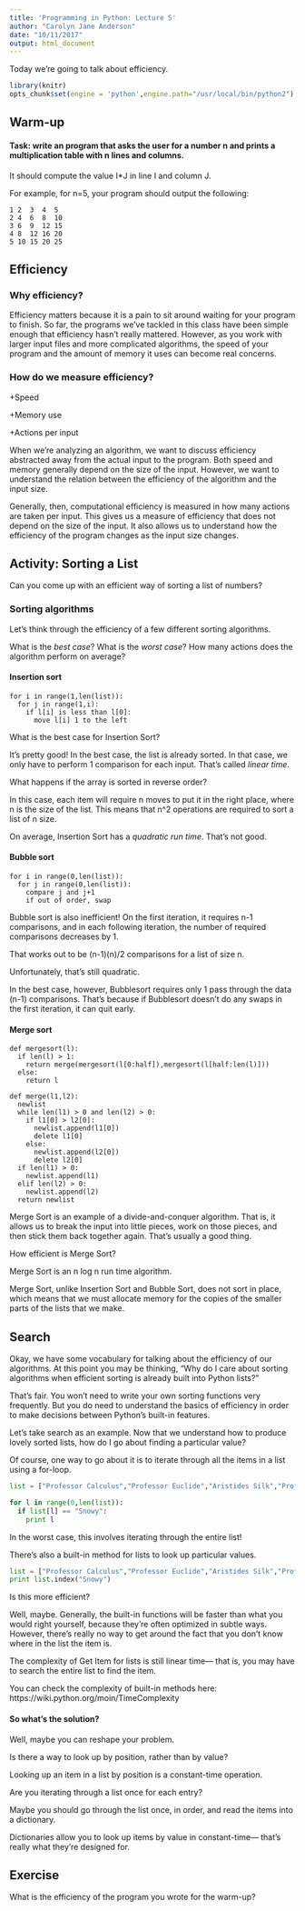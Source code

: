 ```yaml
---
title: 'Programming in Python: Lecture 5'
author: "Carolyn Jane Anderson"
date: "10/11/2017"
output: html_document
---
```


Today we're going to talk about efficiency.

```r
library(knitr)
opts_chunk$set(engine = 'python',engine.path="/usr/local/bin/python2")
```

<h2>Warm-up</h2>

<h4>Task: write an program that asks the user for a number n and prints a
multiplication table with n lines and columns.</h4>

It should compute the value I*J in line I and column J.

For example, for n=5, your program should output the following:

```
1 2  3  4  5
2 4  6  8  10
3 6  9  12 15
4 8  12 16 20
5 10 15 20 25
```

<h2>Efficiency</h2>

<h3>Why efficiency?</h3>

Efficiency matters because it is a pain to sit around waiting for your program to finish. So far, the programs we've tackled in this class have been simple enough that efficiency hasn't really mattered. However, as you work with larger input files and more complicated algorithms, the speed of your program and the amount of memory it uses can become real concerns. 

<h3>How do we measure efficiency?</h3>

+Speed

+Memory use

+Actions per input

When we're analyzing an algorithm, we want to discuss efficiency abstracted away from the actual input to the program. Both speed and memory generally depend on the size of the input. However, we want to understand the relation between the efficiency of the algorithm and the input size.

Generally, then, computational efficiency is measured in how many actions are taken per input. This gives us a measure of efficiency that does not depend on the size of the input. It also allows us to understand how the efficiency of the program changes as the input size changes.

<h2>Activity: Sorting a List</h2>

Can you come up with an efficient way of sorting a list of numbers?

<h3>Sorting algorithms</h3>

Let's think through the efficiency of a few different sorting algorithms.

What is the *best case*? What is the *worst case*? How many actions does the algorithm perform on average?

<h4>Insertion sort</h4>

```
for i in range(1,len(list)):
  for j in range(1,i):
    if l[i] is less than l[0]:
      move l[i] 1 to the left
```

What is the best case for Insertion Sort?

It's pretty good! In the best case, the list is already sorted. In that case, we only have to perform 1 comparison for each input. That's called *linear time*.

What happens if the array is sorted in reverse order?

In this case, each item will require n moves to put it in the right place, where n is the size of the list. This means that n^2 operations are required to sort a list of n size.

On average, Insertion Sort has a *quadratic run time*. That's not good.

<h4>Bubble sort</h4>

```
for i in range(0,len(list)):
  for j in range(0,len(list)):
    compare j and j+1
    if out of order, swap
```

Bubble sort is also inefficient! On the first iteration, it requires n-1 comparisons, and in each following iteration, the number of required comparisons decreases by 1.

That works out to be (n-1)(n)/2 comparisons for a list of size n.

Unfortunately, that's still quadratic.

In the best case, however, Bubblesort requires only 1 pass through the data (n-1) comparisons. That's because if Bubblesort doesn't do any swaps in the first iteration, it can quit early.

<h4>Merge sort</h4>

```
def mergesort(l):
  if len(l) > 1:
    return merge(mergesort(l[0:half]),mergesort(l[half:len(l)]))
  else:
    return l

def merge(l1,l2):
  newlist
  while len(l1) > 0 and len(l2) > 0:
    if l1[0] > l2[0]:
      newlist.append(l1[0])
      delete l1[0]
    else:
      newlist.append(l2[0])
      delete l2[0]
  if len(l1) > 0:
    newlist.append(l1)
  elif len(l2) > 0:
    newlist.append(l2)
  return newlist
```

Merge Sort is an example of a divide-and-conquer algorithm. That is, it allows us to break the input into little pieces, work on those pieces, and then stick them back together again. That's usually a good thing.

How efficient is Merge Sort?

Merge Sort is an n log n run time algorithm. 

Merge Sort, unlike Insertion Sort and Bubble Sort, does not sort in place, which means that we must allocate memory for the copies of the smaller parts of the lists that we make.

<h2>Search</h2>

Okay, we have some vocabulary for talking about the efficiency of our algorithms. At this point you may be thinking, "Why do I care about sorting algorithms when efficient sorting is already built into Python lists?"

That's fair. You won't need to write your own sorting functions very frequently. But you do need to understand the basics of efficiency in order to make decisions between Python's built-in features.

Let's take search as an example. Now that we understand how to produce lovely sorted lists, how do I go about finding a particular value?

Of course, one way to go about it is to iterate through all the items in a list using a for-loop.

```python
list = ["Professor Calculus","Professor Euclide","Aristides Silk","Professor Tarragon","Christopher Willoughby-Drupe","Captain Haddock","Thomson and Thompson","Sophocles Sarcophagus","Snowy"]

for l in range(0,len(list)):
  if list[l] == "Snowy":
    print l
```

In the worst case, this involves iterating through the entire list!

There's also a built-in method for lists to look up particular values.

```python
list = ["Professor Calculus","Professor Euclide","Aristides Silk","Professor Tarragon","Christopher Willoughby-Drupe","Captain Haddock","Thomson and Thompson","Sophocles Sarcophagus","Snowy"]
print list.index("Snowy")
```

Is this more efficient?

Well, maybe. Generally, the built-in functions will be faster than what you would right yourself, because they're often optimized in subtle ways. However, there's really no way to get around the fact that you don't know where in the list the item is. 

The complexity of Get Item for lists is still linear time--- that is, you may have to search the entire list to find the item.

You can check the complexity of built-in methods here: https://wiki.python.org/moin/TimeComplexity

<h4>So what's the solution?</h4>

Well, maybe you can reshape your problem. 

Is there a way to look up by position, rather than by value?

Looking up an item in a list by position is a constant-time operation.

Are you iterating through a list once for each entry?

Maybe you should go through the list once, in order, and read the items into a dictionary.

Dictionaries allow you to look up items by value in constant-time--- that's really what they're designed for.

<h2>Exercise</h2>

What is the efficiency of the program you wrote for the warm-up?
